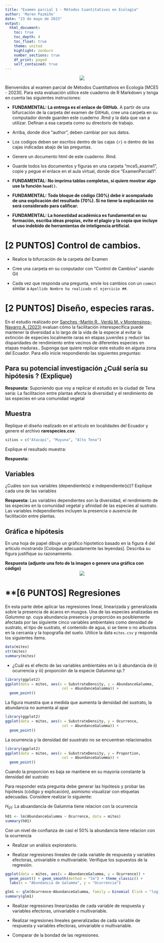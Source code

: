 ```yaml
---
title: "Examen parcial 1 - Métodos Cuantitativos en Ecología"
author: 'Maren Pazmiño'
date: "23 de mayo de 2023"
output: 
  html_document:
    toc: true
    toc_depth: 4
    toc_float: true
    theme: united
    highlight: zenburn
    number_sections: true
    df_print: paged
    self_contained: true
---
```


<center>![](https://www.ikiam.edu.ec/wp-content/uploads/2021/12/logo-ikiam-1.png)</center>


Bienvenidos al examen parcial de Métodos Cuantitativos en Ecología [MCE5 - 2023I]. Para esta evaluación utilice este cuaderno de R Markdown y tenga en cuenta las siguientes instruciones:

* **FUNDAMENTAL: La entrega es el enlace de GitHub.** A partir de una bifurcación de la carpeta del examen de GitHub, cree una carpeta en su computador donde guarden este cuaderno .Rmd y la data que van a utilizar. Definan a esa carpeta como su directorio de trabajo. 

* Arriba, donde dice "author", deben cambiar por sus datos.

* Los codigos deben ser escritos dentro de las cajas ```{r} ``` o dentro de las cajas indicadas abajo de las preguntas.

* Genere un documento html de este cuaderno .Rmd. 

* Guarde todos los documentos y figuras en una carpeta "mce5_exame1", copie y pegue el enlace en el aula virtual, donde dice "ExamenParcial1".

* **FUNDAMENTAL: No imprima tablas completas, si quiere mostrar algo use la función ```head()```.**

* **FUNDAMENTAL: Todo bloque de código (30%) debe ir acompañado de una explicación del resultado (70%). Si no tiene la explicación no será considerado para calificar.**  

* **FUNDAMENTAL: La honestidad académica es fundamental en su formación, escriba ideas propias, evite el plagio y la copia que incluye el uso indebido de herramientas de inteligencia artificial.**


# **[2 PUNTOS] Control de cambios.**

* Realice la bifurcación de la carpeta del Examen

* Cree una carpeta en su conputador con "Control de Cambios" usando Git

* Cada vez que responda una pregunta, envíe los cambios con un ```commit``` similar a `Apellido Nombre ha realizado el ejercicio ##`. 

# **[2 PUNTOS] Diseño, especies raras.**

En el estudio realizado por <a href="https://doi.org/10.1111/jvs.13185">Sanches -Martin R., Verdú M. y Montensinos-Navarro A. (2023)</a> evaluan cómo la facilitación interespecífica puede mantener la diversidad a lo largo de la vida de la especie al evitar la extinción de especies localmente raras en etapas juveniles y reducir las disparidades de rendimiento entre vecinos de diferentes especies en etapas maduras.. Suponga que quiere replicar este estudio en alguna zona del Ecuador. Para ello inicie respondiendo las siguientes preguntas:  

## Para su potencial investigación ¿Cuál sería su hipótesis ? (Explique)

**Respuesta:**
Suponiendo que voy a replicar el estudio en la ciudad de Tena seria: La facilitacion entre plantas afecta la diversidad y el rendimiento de las especies en una comunidad vegetal

## Muestra

Replique el diseño realizado en el artículo en localidades del Ecuador y genere el archivo **rarespecies.csv**. 

```r

sitios = c("Atacapi", "Muyuna", "Alto Tena")

```
Explique el resultado muestra: 

**Respuesta:**



## Variables
¿Cuáles son sus variables (dependiente(s) e independiente(s))? Explique cada una de las variables

**Respuesta:**
Las variables dependientes son la diversidad, el rendimiento de las especies en la comunidad vegetal y afinidad de las especies al sustrato. Las variables independientes incluyen la presencia o ausencia de facilitación entre plantas. 


## Gráfica e hipótesis
En una hoja de papel dibuje un gráfico hipotetico basado en la figura 4 del artículo mostrando [Coloque adecuadamente las leyendas]. Describa su figura justifique su razonamiento.

**Respuesta (adjunte una foto de la imagen o genere una gráfica con código)**
<center>![](hola.png)</center>




# **[6 PUNTOS] Regresiones

En esta parte debe aplicar las regresiones lineal, linearizada y generalizada sobre la presencia de ácaros en musgos. Una de las especies analizadas es *Galumma sp.* cuya abundancia presencia y proporción es posiblemente afectada por las siguiente cinco variables ambientales como densidad de sustrato, el tipo de sustrato, el contenido de agua, si se tiene o no arbustos en la cercanía y la topografía del suelo. Utilice la data ```mites.csv``` y responda los siguientes items. 
```r
data(mites)
str(mites)
summary(mites)
```

- ¿Cuál es el efecto de las variables ambientales en la i) abundancia de ii) ocurrencia y iii) proporción de la especie *Galumma sp.*?
```r
library(ggplot2)
ggplot(data = mites, aes(x = SubstrateDensity, y = AbundanceGalumma, 
                          col = AbundanceGalumma)) +
  geom_point()
```
La figura muestra que a medida que aumenta la densidad del sustrato, la abundancia no aumenta al apar 

```r
library(ggplot2)
ggplot(data = mites, aes(x = SubstrateDensity, y = Ocurrence, 
                          col = AbundanceGalumma)) +
  geom_point()
```
La ocurrencia y la densidad del suustrato no se encuentran relacionados 
```r
library(ggplot2)
ggplot(data = mites, aes(x = SubstrateDensity, y = Proportion, 
                          col = AbundanceGalumma)) +
  geom_point()
```
Cuando la proporcion es baja se mantiene en su mayoria constante la densidad del sustrato

Para responder esta pregunta debe generar las hipótesis y probar las hipótesis (código y explicación), asimismo visualizar con etiquetas adecuadas. Considere realizar lo siguiente:


$H_{01}$: La abuandancia de Galumma tiene relacion con la ocurrencia 

```r
h01 <- lm(AbundanceGalumma ~ Ocurrence, data = mites)
summary(h01)
```
Con un nivel de confianza de casi el 50%  la abundancia tiene relacion con la ocurrencia 

- Realizar un análisis exploratorio.


- Realizar regresiones lineales de cada variable de respuesta y variables efectoras, univariable o multivariable. Verifique los supuestos de la regresión. 
```r
ggplot(data = mites, aes(x = AbundanceGalumma, y = Ocurrence)) +
  geom_point() + geom_smooth(method = "lm") + theme_classic() + 
  labs(x = "Abundancia de Galumma", y = "Ocurrencia")
```
```r

glm1 <- glm(Ocurrence~AbundanceGalumma, family = binomial (link = "logit"), data = mites)
summary(glm1)
```


- Realizar regresiones linearizadas de cada variable de respuesta y variables efectoras, univariable o multivariable. 

- Realizar regresiones lineales generalizadas de cada variable de respuesta y variables efectoras, univariable o multivariable. 

- Comparar de la bondad de las regresiones.